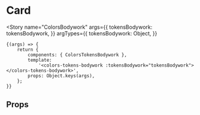 
<Meta title="foundations/Tokens/ColorsBodywork" component={ColorsTokensBodywork} />

# Card

<Story
	name="ColorsBodywork"
	args={{
		tokensBodywork: tokensBodywork,
	}}
	argTypes={{
		tokensBodywork: Object,
	}}
>
	{(args) => {
		return {
			components: { ColorsTokensBodywork },
			template:
				'<colors-tokens-bodywork :tokensBodywork="tokensBodywork"></colors-tokens-bodywork>',
			props: Object.keys(args),
		};
	}}
</Story>

## Props

<Props of={ColorsTokensBodywork} />

